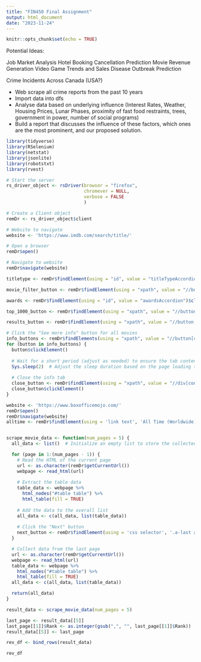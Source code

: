 ```yaml
---
title: "FIN450 Final Assignment"
output: html_document
date: "2023-11-24"
---
```


```r
knitr::opts_chunk$set(echo = TRUE)
```

Potential Ideas:

Job Market Analysis
Hotel Booking Cancellation Prediction
Movie Revenue Generation
Video Game Trends and Sales
Disease Outbreak Prediction

Crime Incidents Across Canada (USA?)

- Web scrape all crime reports from the past 10 years 
- Import data into dfs
- Analyse data based on underlying influence (Interest Rates, Weather, Housing Prices, Lunar Phases, proximity of fast food restraints, trees, government in power, number of social programs)
- Build a report that discusses the influence of these factors, which ones are the most prominent, and our proposed solution.


```r
library(tidyverse)
library(RSelenium)
library(netstat)
library(jsonlite)
library(robotstxt)
library(rvest)

```

```r
# Start the server
rs_driver_object <- rsDriver(browser = "firefox",
                             chromever = NULL,
                             verbose = FALSE
                             )

# Create a Client object
remDr <- rs_driver_object$client
```
 
```r

# Website to navigate
website <- 'https://www.imdb.com/search/title/'

# Open a browser
remDr$open()

# Navigate to website
remDr$navigate(website)

titletype <- remDr$findElement(using = "id", value = "titleTypeAccordion")$clickElement()

movie_filter_button <- remDr$findElement(using = "xpath", value = "//button[contains(@data-testid, 'test-chip-id-movie')]")$clickElement()

awards <- remDr$findElement(using = "id", value = "awardsAccordion")$clickElement()

top_1000_button <- remDr$findElement(using = "xpath", value = "//button[contains(@data-testid, 'test-chip-id-top-1000')]")$clickElement()

results_button <- remDr$findElement(using = "xpath", value = "//button[contains(@data-testid, 'adv-search-get-results')]")$clickElement()

# Click the "See more info" button for all movies
info_buttons <- remDr$findElements(using = "xpath", value = "//button[contains(@class, 'ipc-icon-button') and contains(@class, 'dli-info-icon')]")
for (button in info_buttons) {
  button$clickElement()
  
  # Wait for a short period (adjust as needed) to ensure the tab content loads
  Sys.sleep(2)  # Adjust the sleep duration based on the page loading time
  
  # Close the info tab
  close_button <- remDr$findElement(using = "xpath", value = "//div[contains(@class, 'ipc-promptable-base__close')]//button[@title='Close Prompt']")
  close_button$clickElement()
}


```

```r
website <- 'https://www.boxofficemojo.com/'
remDr$open()
remDr$navigate(website)
alltime <- remDr$findElement(using = 'link text', 'All Time (Worldwide)')$clickElement()


scrape_movie_data <- function(num_pages = 5) {
  all_data <- list()  # Initialize an empty list to store the collected data

  for (page in 1:(num_pages - 1)) {
    # Read the HTML of the current page
    url <- as.character(remDr$getCurrentUrl())
    webpage <- read_html(url)
    
    # Extract the table data 
    table_data <- webpage %>% 
      html_nodes("#table table") %>% 
      html_table(fill = TRUE)
    
    # Add the data to the overall list
    all_data <- c(all_data, list(table_data))
    
    # Click the "Next" button
    next_button <- remDr$findElement(using = 'css selector', '.a-last a')$clickElement()
  }

  # Collect data from the last page
  url <- as.character(remDr$getCurrentUrl())
  webpage <- read_html(url)
  table_data <- webpage %>% 
    html_nodes("#table table") %>% 
    html_table(fill = TRUE)
  all_data <- c(all_data, list(table_data)) 

  return(all_data)
}

result_data <- scrape_movie_data(num_pages = 5)

last_page <- result_data[[5]]
last_page[[1]]$Rank <- as.integer(gsub(",", "", last_page[[1]]$Rank))
result_data[[5]] <- last_page

rev_df <- bind_rows(result_data)

rev_df


```

```r

```

